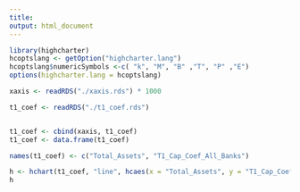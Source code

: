```yaml
---
title:
output: html_document
---
```

```r

library(highcharter)
hcoptslang <- getOption("highcharter.lang")
hcoptslang$numericSymbols <-c( "k", "M", "B" ,"T", "P" ,"E")
options(highcharter.lang = hcoptslang)

xaxis <- readRDS("./xaxis.rds") * 1000

t1_coef <- readRDS("./t1_coef.rds")


t1_coef <- cbind(xaxis, t1_coef)
t1_coef <- data.frame(t1_coef)

names(t1_coef) <- c("Total_Assets", "T1_Cap_Coef_All_Banks")

h <- hchart(t1_coef, "line", hcaes(x = "Total_Assets", y = "T1_Cap_Coef_All_Banks")) %>% hc_yAxis(max = 1000) %>% hc_yAxis(min = -1000) %>% hc_add_theme(hc_theme_economist()) %>% hc_title(text = "$250,000 to $1M SB Loans:  All Banks")
h
```
